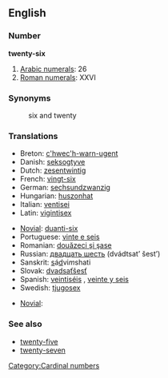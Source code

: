 ==English==

=== Number ===
'''twenty-six'''

#[[w:Arabic numerals|Arabic numerals]]: 26
#[[w:Roman numerals|Roman numerals]]: XXVI

=== Synonyms ===
:six and twenty

=== Translations ===
{{top}}
*Breton: [[c'hwec'h-warn-ugent]]
*Danish: [[seksogtyve]]
*Dutch: [[zesentwintig]]
*French: [[vingt-six]] {{m}}
*German: [[sechsundzwanzig]]
*Hungarian: [[huszonhat]]
*Italian: [[ventisei]]
*Latin: [[vigintisex]]
{{mid}}
*[[Novial]]: [[duanti-six]]
*Portuguese: [[vinte e seis]] {{m}}
*Romanian: [[douăzeci şi şase]]
*Russian: [[двадцать шесть]] (dvádtsat’ šest’)
*Sanskrit: <u>s</u>á<u>d</u>vi''m''shati
*Slovak: [[dvadsaťšesť]]
*Spanish: [[veintiséis]] {{m}}, [[veinte y seis]] {{m}}
*Swedish: [[tjugosex]]
{{bottom}}

*[[Novial]]: [[]]

=== See also ===
*[[twenty-five]]
*[[twenty-seven]]

[[Category:Cardinal numbers]]